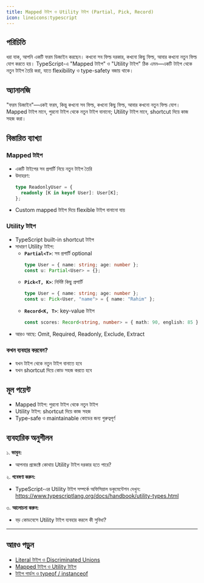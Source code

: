```yaml
---
title: Mapped টাইপ ও Utility টাইপ (Partial, Pick, Record)
icon: lineicons:typescript
---
```


## পরিচিতি

ধরা যাক, আপনি একটি ফরম ডিজাইন করছেন। কখনো সব ফিল্ড দরকার, কখনো কিছু ফিল্ড, আবার কখনো নতুন ফিল্ড যোগ করতে হয়। TypeScript-এ "Mapped টাইপ" ও "Utility টাইপ" ঠিক এমন—একটি টাইপ থেকে নতুন টাইপ তৈরি করা, যাতে flexibility ও type-safety বজায় থাকে।

## অ্যানালজি

"ফরম ডিজাইন"—একই ফরম, কিন্তু কখনো সব ফিল্ড, কখনো কিছু ফিল্ড, আবার কখনো নতুন ফিল্ড যোগ। Mapped টাইপ মানে, পুরনো টাইপ থেকে নতুন টাইপ বানানো; Utility টাইপ মানে, shortcut দিয়ে কাজ সহজ করা।

## বিস্তারিত ব্যাখ্যা

### Mapped টাইপ
- একটি টাইপের সব প্রপার্টি নিয়ে নতুন টাইপ তৈরি
- উদাহরণ:
  ```typescript
  type ReadonlyUser = {
    readonly [K in keyof User]: User[K];
  };
  ```
- Custom mapped টাইপ দিয়ে flexible টাইপ বানানো যায়

### Utility টাইপ
- TypeScript built-in shortcut টাইপ
- সাধারণ Utility টাইপ:
  - **`Partial<T>`**: সব প্রপার্টি optional
    ```typescript
    type User = { name: string; age: number };
    const u: Partial<User> = {};
    ```
  - **`Pick<T, K>`**: নির্দিষ্ট কিছু প্রপার্টি
    ```typescript
    type User = { name: string; age: number };
    const u: Pick<User, "name"> = { name: "Rahim" };
    ```
  - **`Record<K, T>`**: key-value টাইপ
    ```typescript
    const scores: Record<string, number> = { math: 90, english: 85 };
    ```
- আরও আছে: Omit, Required, Readonly, Exclude, Extract

### কখন ব্যবহার করবেন?
- যখন টাইপ থেকে নতুন টাইপ বানাতে হবে
- যখন shortcut দিয়ে কোড সহজ করতে হবে

## মূল পয়েন্ট

- Mapped টাইপ: পুরনো টাইপ থেকে নতুন টাইপ
- Utility টাইপ: shortcut দিয়ে কাজ সহজ
- Type-safe ও maintainable কোডের জন্য গুরুত্বপূর্ণ

## ব্যবহারিক অনুশীলন

১. **ভাবুন:**
   - আপনার প্রজেক্টে কোথায় Utility টাইপ দরকার হতে পারে?

২. **গবেষণা করুন:**
   - TypeScript-এর Utility টাইপ সম্পর্কে অফিসিয়াল ডকুমেন্টেশন দেখুন: https://www.typescriptlang.org/docs/handbook/utility-types.html

৩. **আলোচনা করুন:**
   - বড় কোডবেসে Utility টাইপ ব্যবহার করলে কী সুবিধা?

---

## আরও পড়ুন
- [Literal টাইপ ও Discriminated Unions](/typescript/discriminated-unions)
- [Mapped টাইপ ও Utility টাইপ](/typescript/utility-types)
- [টাইপ গার্ডস ও typeof / instanceof](/typescript/type-guards)

